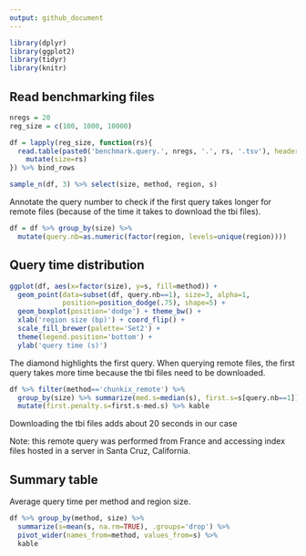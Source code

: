 ```yaml
---
output: github_document
---
```


```r
library(dplyr)
library(ggplot2)
library(tidyr)
library(knitr)
```

## Read benchmarking files

```r
nregs = 20
reg_size = c(100, 1000, 10000)

df = lapply(reg_size, function(rs){
  read.table(paste0('benchmark.query.', nregs, '.', rs, '.tsv'), header=TRUE, sep='\t', comment='') %>%
    mutate(size=rs)
}) %>% bind_rows

sample_n(df, 3) %>% select(size, method, region, s)
```

Annotate the query number to check if the first query takes longer for remote files (because of the time it takes to download the tbi files).

```r
df = df %>% group_by(size) %>%
  mutate(query.nb=as.numeric(factor(region, levels=unique(region))))
```

## Query time distribution

```r
ggplot(df, aes(x=factor(size), y=s, fill=method)) +
  geom_point(data=subset(df, query.nb==1), size=3, alpha=1,
             position=position_dodge(.75), shape=5) + 
  geom_boxplot(position='dodge') + theme_bw() +
  xlab('region size (bp)') + coord_flip() +
  scale_fill_brewer(palette='Set2') +
  theme(legend.position='bottom') + 
  ylab('query time (s)')
```

The diamond highlights the first query. 
When querying remote files, the first query takes more time because the tbi files need to be downloaded.

```r
df %>% filter(method=='chunkix_remote') %>%
  group_by(size) %>% summarize(med.s=median(s), first.s=s[query.nb==1]) %>%
  mutate(first.penalty.s=first.s-med.s) %>% kable
```

Downloading the tbi files adds about 20 seconds in our case

Note: this remote query was performed from France and accessing index files hosted in a server in Santa Cruz, California.

## Summary table

Average query time per method and region size.

```r
df %>% group_by(method, size) %>%
  summarize(s=mean(s, na.rm=TRUE), .groups='drop') %>%
  pivot_wider(names_from=method, values_from=s) %>%
  kable
```
